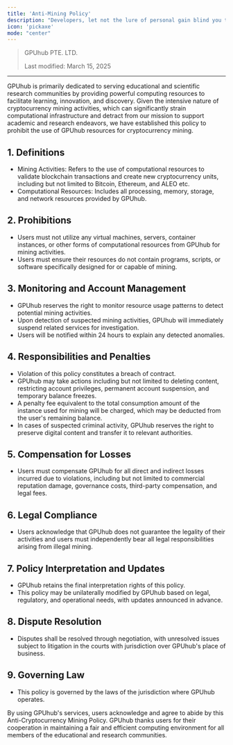 ```yaml
---
title: 'Anti-Mining Policy'
description: "Developers, let not the lure of personal gain blind you to the greater good. Act with wisdom and restraint."
icon: 'pickaxe'
mode: "center"
---
```


> GPUhub PTE. LTD. 
>
> Last modified: March 15, 2025

---

GPUhub is primarily dedicated to serving educational and scientific research communities by providing powerful computing resources to facilitate learning, innovation, and discovery. Given the intensive nature of cryptocurrency mining activities, which can significantly strain computational infrastructure and detract from our mission to support academic and research endeavors, we have established this policy to prohibit the use of GPUhub resources for cryptocurrency mining.

## 1. Definitions
- Mining Activities: Refers to the use of computational resources to validate blockchain transactions and create new cryptocurrency units, including but not limited to Bitcoin, Ethereum, and ALEO etc.
- Computational Resources: Includes all processing, memory, storage, and network resources provided by GPUhub.

## 2. Prohibitions
- Users must not utilize any virtual machines, servers, container instances, or other forms of computational resources from GPUhub for mining activities.
- Users must ensure their resources do not contain programs, scripts, or software specifically designed for or capable of mining.
## 3. Monitoring and Account Management
- GPUhub reserves the right to monitor resource usage patterns to detect potential mining activities.
- Upon detection of suspected mining activities, GPUhub will immediately suspend related services for investigation.
- Users will be notified within 24 hours to explain any detected anomalies.
## 4. Responsibilities and Penalties
- Violation of this policy constitutes a breach of contract.
- GPUhub may take actions including but not limited to deleting content, restricting account privileges, permanent account suspension, and temporary balance freezes.
- A penalty fee equivalent to the total consumption amount of the instance used for mining will be charged, which may be deducted from the user's remaining balance.
- In cases of suspected criminal activity, GPUhub reserves the right to preserve digital content and transfer it to relevant authorities.
## 5. Compensation for Losses
- Users must compensate GPUhub for all direct and indirect losses incurred due to violations, including but not limited to commercial reputation damage, governance costs, third-party compensation, and legal fees.
## 6. Legal Compliance
- Users acknowledge that GPUhub does not guarantee the legality of their activities and users must independently bear all legal responsibilities arising from illegal mining.
## 7. Policy Interpretation and Updates
- GPUhub retains the final interpretation rights of this policy.
- This policy may be unilaterally modified by GPUhub based on legal, regulatory, and operational needs, with updates announced in advance.
## 8. Dispute Resolution
- Disputes shall be resolved through negotiation, with unresolved issues subject to litigation in the courts with jurisdiction over GPUhub's place of business.
## 9. Governing Law
- This policy is governed by the laws of the jurisdiction where GPUhub operates.

By using GPUhub's services, users acknowledge and agree to abide by this Anti-Cryptocurrency Mining Policy. GPUhub thanks users for their cooperation in maintaining a fair and efficient computing environment for all members of the educational and research communities.

